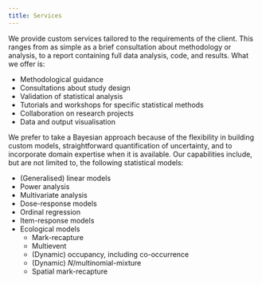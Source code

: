 ```yaml
---
title: Services
---
```


We provide custom services tailored to the requirements of the client. This ranges from as simple as a brief consultation about methodology or analysis, to a report containing full data analysis, code, and results. What we offer is:

  - Methodological guidance
  - Consultations about study design
  - Validation of statistical analysis
  - Tutorials and workshops for specific statistical methods
  - Collaboration on research projects
  - Data and output visualisation
  
We prefer to take a Bayesian approach because of the flexibility in building custom models, straightforward quantification of uncertainty, and to incorporate domain expertise when it is available. Our capabilities include, but are not limited to, the following statistical models:

  - (Generalised) linear models
  - Power analysis
  - Multivariate analysis
  - Dose-response models
  - Ordinal regression
  - Item-response models
  - Ecological models
    - Mark-recapture
    - Multievent
    - (Dynamic) occupancy, including co-occurrence
    - (Dynamic) *N*/multinomial-mixture
    - Spatial mark-recapture